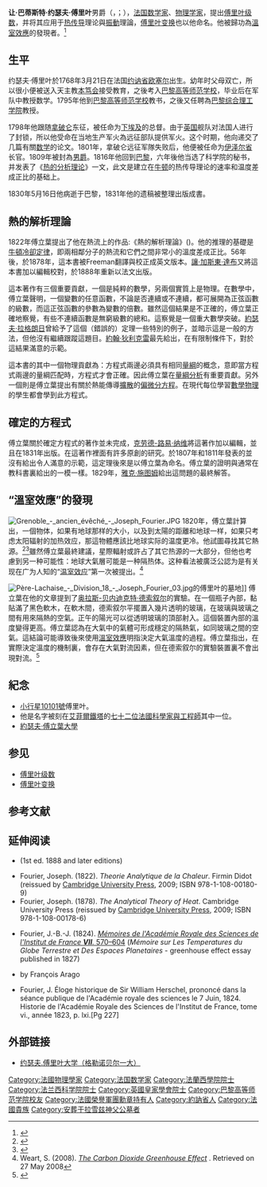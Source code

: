{{NoteTA
|G1=物理學
|G2=数学
|1=zh-cn:傅里叶; zh-tw:傅立葉; zh-hk:傅利葉;
|2=zh-tw:約納; zh-cn:约讷;
}}
{{Redirect|傅里叶}}
{{Infobox_Scientist
| name = 约瑟夫·傅里叶
| image = Fourier.jpg
| image_size = 150px
| birth_date = 	{{birth date|1768|3|21}}
| birth_place = [[法國|法國]][[约讷省|约讷省]][[欧塞尔|欧塞尔]]
| death_date =	{{death date and age|1830|5|16|1768|3|21}}
| death_place = 法國[[巴黎|巴黎]]
| residence = 法國
| nationality = {{FRA}}
| field = [[數學|數學]]、[[物理|物理]]和[[歷史|歷史]]
| work_institution = [[巴黎高等師範學校|巴黎高等師範學校]]<br> [[巴黎综合理工学院|巴黎综合理工学院]]
| alma_mater = [[巴黎高等師範學校|巴黎高等師範學校]] 	 	
| known_for  = [[傅立葉變換|傅立葉變換]]
| prizes = 
| religion = [[羅馬天主教|羅馬天主教]]
| footnotes =  
}}

'''让·巴蒂斯特·约瑟夫·傅里叶'''男爵（{{lang-fr|Jean Baptiste Joseph Fourier}}，{{IPA-fr|ʒɑ̃ batist ʒozɛf fuʁje}}；{{bd|1768年|3月21日|1830年|5月16日|Fourier}}），[[法国|法国]][[数学家|数学家]]、[[物理学家|物理学家]]，提出[[傅里叶级数|傅里叶级数]]，并将其应用于[[热传导|热传导]]理论與[[振動|振動]]理論，[[傅里叶变换|傅里叶变换]]也以他命名。他被歸功為[[溫室效應|溫室效應]]的發現者。<ref>{{cite book |last=Cowie |first=J. |year=2007 |title=Climate Change: Biological and Human Aspects |url=https://archive.org/details/climatechangebio00cowi_639 |publisher=Cambridge University Press |isbn=978-0-521-69619-7 |page=[https://archive.org/details/climatechangebio00cowi_639/page/n20 3]}}</ref>

== 生平 ==
约瑟夫·傅里叶於1768年3月21日在法国[[约讷省|约讷省]][[欧塞尔|欧塞尔]]出生。幼年时父母双亡，所以很小便被送入天主教[[本笃会|本笃会]]接受教育，之後考入[[巴黎高等师范学校|巴黎高等师范学校]]，毕业后在军队中教授数学。1795年他到[[巴黎高等师范学校|巴黎高等师范学校]]教书，之後又任聘為[[巴黎综合理工学院|巴黎综合理工学院]]教授。

1798年他跟随[[拿破仑|拿破仑]]东征，被任命为[[下埃及|下埃及]]的总督。由于[[英国|英国]]舰队对法国人进行了封锁，所以他受命在当地生产军火為远征部队提供军火。这个时期，他向{{tsl|en|Institut d'Égypte|开罗埃及学院}}递交了几篇有關[[数学|数学]]的论文。1801年，拿破仑远征军隊失败后，他便被任命为[[伊泽尔省|伊泽尔省]]长官。1809年被封為[[男爵|男爵]]。1816年他回到[[巴黎|巴黎]]，六年後他当选了科学院的秘书，并发表了《[[热的分析理论|热的分析理论]]》一文，此文是建立在[[艾萨克·牛顿|牛顿]]的热传导理论的速率和温度差成正比的基础上。

1830年5月16日他病逝于巴黎，1831年他的遗稿被整理出版成書。

==熱的解析理論 ==
1822年傅立葉提出了他在熱流上的作品:《熱的解析理論》({{lang|fr|Théorie analytique de la chaleur}})。他的推理的基礎是[[牛頓冷卻定律|牛頓冷卻定律]]，即兩相鄰分子的熱流和它們之間非常小的溫度差成正比。56年後，於1878年，這本書被Freeman翻譯與校正成英文版本。[[讓·加斯東·達布|讓·加斯東·達布]]又將這本書加以編輯校對，於1888年重新以法文出版。

這本著作有三個重要貢獻，一個是純粹的數學，另兩個實質上是物理。在數學中，傅立葉聲明，一個變數的任意函數，不論是否連續或不連續，都可展開為正弦函數的級數，而這正弦函數的參數為變數的倍數。雖然這個結果是不正確的，傅立葉正確地察覺，有些不連續函數是無窮級數的總和。這察覺是一個重大數學突破。[[約瑟夫·拉格朗日|約瑟夫·拉格朗日]]曾給予了這個（錯誤的）定理一些特別的例子，並暗示這是一般的方法，但他沒有繼續跟蹤這題目。[[約翰·狄利克雷|約翰·狄利克雷]]最先給出，在有限制條件下，對於這結果滿意的示範。

這本書的其中一個物理貢獻為：方程式兩邊必須具有相同[[量綱|量綱]]的概念，意即當方程式兩邊的量綱匹配時，方程式才會正確。因此傅立葉在[[量綱分析|量綱分析]]有重要貢獻。另外一個則是傅立葉提出有關於熱能傳導[[擴散|擴散]]的[[偏微分方程|偏微分方程]]。在現代每位學習[[數學物理|數學物理]]的學生都會學到此方程式。

== 確定的方程式 ==
傅立葉關於確定方程式的著作並未完成，[[克劳德-路易·纳维|克劳德-路易·纳维]]將這著作加以編輯，並且在1831年出版。在這著作裡面有許多原創的研究。{{tsl|en|François Budan de Boislaurent|弗朗索瓦·布丹}}於1807年和1811年發表的{{tsl|en|Budan's theorem|布丹定理}}並沒有給出令人滿意的示範，這定理後來是以傅立葉為命名。傅立葉的證明與通常在教科書裏給出的一模一樣。1829年，[[雅克·施图姆|雅克·施图姆]]給出這問題的最終解答。

== “溫室效應”的發現 ==
[[File:Grenoble_-_ancien_évêché_-_Joseph_Fourier.JPG|right]]
1820年，傅立葉計算出，一個物体，如果有地球那样的大小，以及到太陽的距離和地球一样，如果只考虑太阳辐射的加热效应，那這物體應該比地球实际的温度更冷。他試圖尋找其它熱源。<ref>{{cite journal |author=Fourier J |year=1824 |title=Remarques Générales Sur Les Températures Du Globe Terrestre Et Des Espaces Planétaires |journal=[[Annales_de_Chimie_et_de_Physique|Annales de Chimie et de Physique]] |volume=27 |pages=136–67}}</ref><ref>{{cite journal |author=Fourier J |year=1827 |title=Mémoire Sur Les Températures Du Globe Terrestre Et Des Espaces Planétaires |journal=Mémoires de l'Académie Royale des Sciences |volume=7 |pages=569–604 |url=http://visualiseur.bnf.fr/StatutConsulter?N=sorel1.bnf.fr-1295037014309&B=1&E=PDF&O=NUMM-3370 |access-date=2012-09-08 |archive-date=2017-04-30 |archive-url=https://web.archive.org/web/20170430045824/http://visualiseur.bnf.fr/StatutConsulter?N=sorel1.bnf.fr-1295037014309&B=1&E=PDF&O=NUMM-3370 |dead-url=no }}</ref>雖然傅立葉最終建議，星際輻射或許占了其它热源的一大部分，但他也考慮到另一种可能性：地球大氣層可能是一种隔热体。这种看法被廣泛公認为是有关现在广为人知的“[[温室效应|温室效应]]”第一次被提出。<ref>Weart, S. (2008). ''[http://www.aip.org/history/climate/co2.htm The Carbon Dioxide Greenhouse Effect] {{Wayback|url=http://www.aip.org/history/climate/co2.htm |date=20161111201545 }}''. Retrieved on 27 May 2008</ref>

[[File:Père-Lachaise_-_Division_18_-_Joseph_Fourier_03.jpg|left]]的傅里叶的墓地]]
傅立葉在他的文章提到了[[奥拉斯-贝内迪克特·德索叙尔|奥拉斯-贝内迪克特·德索叙尔]]的實驗。在一個瓶子內部，黏貼滿了黑色軟木，在軟木間，德索叙尔平擺置入幾片透明的玻璃，在玻璃與玻璃之間有用來隔熱的空氣。正午的陽光可以從透明玻璃的頂部射入。這個裝置內部的溫度變得更高。傅立葉認為在大氣中的氣體可形成穩定的隔熱氣，如同玻璃之間的空氣。這結論可能導致後來使用[[溫室效應|溫室效應]]明指決定大氣溫度的過程。傅立葉指出，在實際決定溫度的機制裏，會存在大氣對流因素，但在德索叙尔的實驗裝置裏不會出現對流。<ref>{{Cite web |url=http://www.wmconnolley.org.uk/sci/fourier_1827/fourier_1827.html |title=Translation by W M Connolley of: Fourier 1827: MEMOIRE sur les temperatures du globe terrestre et des espaces planetaires |access-date=2012-09-08 |archive-date=2019-10-03 |archive-url=https://web.archive.org/web/20191003105434/http://www.wmconnolley.org.uk/sci/fourier_1827/fourier_1827.html |dead-url=no }}</ref>

== 紀念 ==
* [[小行星10101|小行星10101號]]傅里叶。
* 他是名字被刻在[[艾菲爾鐵塔|艾菲爾鐵塔]]的[[埃菲尔铁塔上所刻的72人列表|七十二位法國科學家與工程師]]其中一位。
* [[約瑟夫·傅立葉大學|約瑟夫·傅立葉大學]]

== 参见 ==
* [[傅里叶级数|傅里叶级数]]
* [[傅里叶变换|傅里叶变换]]

==参考文献==
{{reflist}}

==延伸阅读==
*{{en}}{{gutenberg|no=31246 |name=A Short Account of the History of Mathematics}} (1st ed. 1888 and later editions)
* Fourier, Joseph. (1822). ''Theorie Analytique de la Chaleur''. Firmin Didot (reissued by [[Cambridge_University_Press|Cambridge University Press]], 2009; ISBN 978-1-108-00180-9)
* Fourier, Joseph. (1878). ''The Analytical Theory of Heat''. Cambridge University Press (reissued by [[Cambridge_University_Press|Cambridge University Press]], 2009; ISBN 978-1-108-00178-6)
* {{fr}}Fourier, J.-B.-J. (1824). [https://web.archive.org/web/20140514064618/http://www.academie-sciences.fr/activite/archive/dossiers/Fourier/Fourier_pdf/Mem1827_p569_604.pdf ''Mémoires de l'Académie Royale des Sciences de l'Institut de France '''VII'''.'' 570–604] (''Mémoire sur Les Temperatures du Globe Terrestre et Des Espaces Planetaires'' - greenhouse effect essay published in 1827)
*{{en}}{{gutenberg|no=16775 |name=Biographies of Distinguished Scientific Men}} by François Arago
* Fourier, J. Éloge historique de Sir William Herschel, prononcé dans la séance publique de l'Académie royale des sciences le 7 Juin, 1824. Historie de l'Académie Royale des Sciences de l'Institut de France, tome vi., année 1823, p. lxi.[Pg 227]

== 外部链接 ==
* [http://www.ujf-grenoble.fr 约瑟夫.傅里叶大学（格勒诺贝尔一大）] {{Wayback|url=http://www.ujf-grenoble.fr/ |date=20060622200040 }}
{{authority control}}
{{DEFAULTSORT:Fourier, Jean Baptiste Joseph}}

[[Category:法國物理學家|Category:法國物理學家]]
[[Category:法国数学家|Category:法国数学家]]
[[Category:法蘭西學院院士|Category:法蘭西學院院士]]
[[Category:法兰西科学院院士|Category:法兰西科学院院士]]
[[Category:英國皇家學會院士|Category:英國皇家學會院士]]
[[Category:巴黎高等师范学院校友|Category:巴黎高等师范学院校友]]
[[Category:法國榮譽軍團勳章持有人|Category:法國榮譽軍團勳章持有人]]
[[Category:約訥省人|Category:約訥省人]]
[[Category:法國貴族|Category:法國貴族]]
[[Category:安葬于拉雪兹神父公墓者|Category:安葬于拉雪兹神父公墓者]]